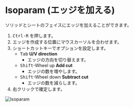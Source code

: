 
<Reference shortcut="Ctrl-R" command="Isoparam" button="" />

# Isoparam (エッジを加える)

ソリッドとシートのフェイスにエッジを加えることができます。

1. <kbd>Ctrl-R</kbd> を押します。
2. エッジを作成する位置にマウスカーソルを合わせます。
3. ショートカットキーでオプションを設定します。
   - <kbd>Tab</kbd> **U/V direction**
      - エッジの方向を切り替えます。
   - <kbd>Shift</kbd>-Wheel up **Add cut**
      - エッジの数を増やします。
   - <kbd>Shift</kbd>-Wheel down **Subtract cut**
      - エッジの数を減らします。
4. 右クリックで確定します。

![Isoparam](/img/isoparam.gif)